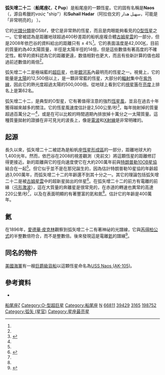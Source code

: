{{Starbox begin
 | name=弧矢增二十二（船尾座ζ）
}}
{{Starbox image
 | image = [[Image:Zeta_Puppis.png|250px]] 
 | caption =藝術家筆下的弧矢增二十二（船尾座ζ）。
}}
{{Starbox observe
 | epoch=J2000
 | ra={{RA|08|03|35.1}}<ref name="simbad"/>
 | dec={{DEC|−40|00|11.6}}<ref name="simbad"/>
 | appmag_v=2.24
 | constell=[[船尾座|船尾座]]
 | 星官= [[井宿|井宿]] [[弧矢|弧矢]]
}}
{{Starbox character
 | class=O5Ibf(n)p<ref name=sota>{{cite journal|title=The Galactic O-Star Spectroscopic Survey. I. Classification System and Bright Northern Stars in the Blue-violet at R 2500|journal=The Astrophysical Journal Supplement Series|volume=193|issue=2|pages=24|url=http://stacks.iop.org/0067-0049/193/i=2/a=24|date=2011|doi=10.1088/0067-0049/193/2/24|issn=0067-0049|language=en|accessdate=2018-04-02|author=A. Sota, J. Maíz Apellániz, N. R. Walborn, E. J. Alfaro, R. H. Barbá, N. I. Morrell, R. C. Gamen, J. I. Arias}}</ref>
 | b-v=−0.28
 | u-b=−1
}}
{{Starbox astrometry
 | prop_mo_ra=−30.82<ref name="simbad"/>
 | prop_mo_dec=16.77<ref name="simbad"/>
 | parallax=3.00
 | p_error=0.10
 | absmag_v=-5.5
}}
{{Starbox detail
 | mass=50-63<ref name=astro>{{cite journal|url=http://www.aanda.org/10.1051/0004-6361:200809936|pages=105–114|title=On the origin of field O-type stars|journal=Astronomy & Astrophysics|volume=489|issue=1|date=2008-10-01|issn=0004-6361|language=en|accessdate=2018-04-02|doi=10.1051/0004-6361:200809936|author=E. Schilbach, S. Röser}}</ref>
 | radius=16<ref name=astro/>
 | luminosity_bolometric=762,000<ref name=ostars>{{cite journal|url=http://www.aanda.org/10.1051/0004-6361:200809936|pages=105–114|title=On the origin of field O-type stars|journal=Astronomy & Astrophysics|volume=489|issue=1|date=2008-10-01|issn=0004-6361|language=en|accessdate=2018-04-02|doi=10.1051/0004-6361:200809936|author=E. Schilbach, S. Röser}}</ref>
 | temperature=42,400<ref name=ostars/>
 | gravity=3.5<ref name=mnras189_601/>
 | metal_fe=0.34<ref name=dany>{{cite arXiv|eprint=1109.6497v1|author1=Dany Vanbeveren|title=Zeta Pup: The merger of at least two massive stars|class=astro-ph.GA|year=2011}}</ref>
 | rotational_velocity=>220<ref name=dany/>
 | age_myr=4{{citation needed|date=November 2012}}
}}
{{Starbox catalog
 | names=Naos, Suhail Hadar, ζ Puppis, ζ Pup, Zeta Pup, [[Durchmusterung|CPD]]−39  2011, [[Durchmusterung|CPD]]−39  2111, [[Fifth_Fundamental_Catalogue|FK5]] 306, [[Boss_General_Catalogue|GC]] 10947, [[Henry_Draper_catalogue|HD]] 66811, [[Hipparcos_catalogue|HIP]] 39429, [[Bright_Star_Catalogue|HR]] 3165, [[PPM_Star_Catalogue|PPM]] 312524, [[Smithsonian_Astrophysical_Observatory_Star_Catalog|SAO]] 198752.
}}
{{Starbox reference
 | Simbad=NAOS
}}
{{Starbox end}}
'''弧矢增二十二'''（'''船尾座ζ'''，'''ζ Pup'''）是船尾座的一顆恆星。它的固有名稱是'''Naos'''（{{IPAc-en|icon|ˈ|n|eɪ|.|ɒ|s}}，源自希臘的''ναύς'' "ship"）和'''Suhail Hadar'''（阿拉伯文的 سهيل هدار，可能是「非常明亮的」<!--Used to say "bright star of the ground", but that would have to be suhail addar, which really means bright of the house or country.-->）。

它的[[恆星光譜|光譜分類]]是O5Ibf，使它是非常熱的恆星，而且是肉眼能夠看見的[[O型主序星|O型恆星]]之一。它曾被認為是距離地球超過400秒差距的船帆座複合體[[古姆星雲|古姆星雲]]的一部分，但是2008年依巴谷的資料給出的距離只有{{convert|335|pc|ly|0}} ± 4%<ref name="Maízetal2008"/>。它的表面溫度是42,000[[熱力學溫標|K]]，目前的質量約為40太陽質量，半徑是太陽半徑的14倍，但是這些數值有著高度的不確定性。較早的資料認為它的距離更遠，数值相對也更大，而且有些新計算的值也超過前述數值的兩倍<ref name=dany/>。

弧矢增二十二是極端藍的[[超巨星|超巨星]]，也是[[銀河系|銀河系]]內最明亮的恆星之一。視覺上，它的能量是[[太陽|太陽]]的12,500倍以上，是一顆非常藍的恆星，大部分的[[電磁波|輻射]]集中在[[紫外線|紫外線]]，因此它的熱光度超過太陽的500,000倍。從地球上看到它的[[視星等|視星等]]在[[恆星亮度列表|亮度]]上排名上是第62名。

弧矢增二十二，是典型的O型星，它有著值得注意的強烈[[星風|恆星風]]，並且在過去十年獲得越來越多的關注。它的恆星風速度估計是2,500公里/秒<ref name=clumps>{{cite journal|title=Outmoving Clumps in the Wind of the Hot O Supergiant ζ Puppis|journal=The Astrophysical Journal|volume=494|issue=2|pages=799|url=http://stacks.iop.org/0004-637X/494/i=2/a=799|date=1998|doi=10.1086/305218|issn=0004-637X|language=en|accessdate=2018-04-02|author=Thomas Eversberg, Sébastien Lépine, Anthony F. J. Moffat}}</ref>，每年抛射掉的質量超過百萬分之一<ref name=clumps/>，或是在可以比較的時間週期內排放掉十萬分之一太陽質量。這種質量拋射的證據在非可見光的波長上，像是[[無線電頻譜|電波]]和[[X射線|X射線]]是非常明確的。

== 起源 ==
長久以來，弧矢增二十二被認為是船帆座[[恆星形成|恆星形成區]]的一部分，距離地球大約1,400光年。然而，依巴谷在2008的視差觀測（見前文）將這顆恆星的距離修訂得更接近。新的距離與它的徑向速度使它在大約200萬年前與[[特朗普勒10|特朗普勒10]][[OB星協|OB星協]]結合在一起<ref name=ostars/>。但它似乎並不是在那兒誕生的，因為估計特朗普勒10星協的年齡超過3,000萬年，而弧矢增二十二的年齡還不到其十分之一。其它的理論包括弧矢增二十二是被[[古姆星雲|古姆星雲]]中的超新星拋出的伴星<ref name=gum>{{cite journal|title=Kinematics of the young stellar objects associated with the cometary globules in the Gum Nebula|journal=Monthly Notices of the Royal Astronomical Society|url=https://academic.oup.com/mnras/article/393/3/959/968180|date=2009-03-01|volume=393|issue=3|doi=10.1111/j.1365-2966.2008.14189.x|pages=959–968|issn=0035-8711|language=en|accessdate=2018-04-02|author=Rumpa Choudhury, H. C. Bhatt|archive-date=2021-08-06|archive-url=https://web.archive.org/web/20210806020259/https://academic.oup.com/mnras/article/393/3/959/968180}}</ref>。在弧矢增二十二的前方有電離的前緣（[[弓形激波|弓形激波]]）{{citation needed|date=November 2012}}，這在大質量的奔離星是很常見的，在赤道的轉速也異常的高達220公里/秒<ref name=clumps/>，以及在表面明顯的有著豐富的氦和氮<ref name=dany/>。估計它的年齡是400萬年{{citation needed|date=2012年11月}}。

== 氦 ==
在1896年，[[愛德華·皮克林|愛德華·皮克林]]觀察到弧矢增二十二有著神祕的光譜線，它與[[芮得柏公式|芮得柏公式]]的半整數倍符合，而不是整數倍。後來發現這是電離[[氦|氦]]的譜線<ref name=helium>{{cite journal|url=http://www.nature.com/articles/092231d0|pages=231–232|title=The Spectra of Helium and Hydrogen|journal=Nature|volume=92|issue=2295|issn=1476-4687|date=1913/10|language=En|accessdate=2018-04-02|doi=10.1038/092231d0|author=N. BOHR|archive-date=2022-03-29|archive-url=https://web.archive.org/web/20220329080351/https://www.nature.com/articles/092231d0}}</ref>。

== 同名的物件 ==
[[美國海軍|美國海軍]]有一艘[[巨爵級貨船|巨爵級貨船]]以這顆恆星命名為[[USS_Naos_(AK-105)|USS Naos (AK-105)]]。 

== 參考資料 ==
{{Reflist|refs=

<ref name=mnras189_601>{{Cite journal | display-authors=1 | last1=Underhill | first1=A. B. | last2=Divan | first2=L. | last3=Prevot-Burnichon | first3=M.-L. | last4=Doazan | first4=V. | title=Effective temperatures, angular diameters, distances and linear radii for 160 O and B stars | journal=Monthly Notices of the Royal Astronomical Society | volume=189 | pages=601–605 | bibcode=1979MNRAS.189..601U | postscript=  |date=November 1979}}</ref>

<ref name="simbad">{{cite web | title=SIMBAD Query Result | work=Results for NAOS | url=http://simbad.u-strasbg.fr/simbad/sim-id?Ident=NAOS | accessdate=2012-08-05 }}</ref>

<ref name="Maízetal2008">{{cite journal |last=Maíz Apellániz |first=J. |authorlink= |coauthors=Alfaro, E. J.; Sota, A. |year=2008 |month= |title=Accurate distances to nearby massive stars with the new reduction of the Hipparcos raw data |journal= |volume= 0804|issue= |pages= 2553|id= |url= |accessdate= |quote= |arxiv=0804.2553|bibcode = 2008arXiv0804.2553M |last2=Alfaro |last3=Sota }}</ref>

<!-- <ref name="astro2">http://stars.astro.illinois.edu/sow/naos.html</ref> --><!--沒有在文中使用 -->

}}
*{{cite journal |last=Schaerer |first=Daniel |authorlink= |coauthors=''et al.'' |year=1997 |month= |title=Fundamental Stellar Parameters of γ2 Velorum from ''HIPPARCOS'' Data |journal=Astrophysical Journal Letters |volume=484 |issue= 2|pages=L153–L156 |doi=10.1086/310785 |url= |accessdate= |quote= |bibcode=1997ApJ...484L.153S|arxiv = astro-ph/9703061 }}
{{Stars of Puppis}}
{{星官|弧矢|9|32}}

[[Category:拜耳天體|船尾座ζ]]
[[Category:O-型超巨星|Category:O-型超巨星]]
[[Category:船尾座|Category:船尾座]]
[[Category:有固有名的恆星|N]]
[[Category:HD和HDE天體|66811]]
[[Category:HIP天體|39429]]
[[Category:HR天體|3165]]
[[Category:SAO天體|198752]]
[[Category:弧矢_(星官)|Category:弧矢 (星官)]]
[[Category:星座最亮星|Category:星座最亮星]]